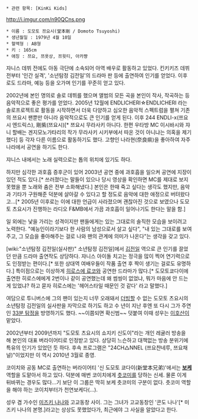  * 관련 항목: [KinKi Kids]

http://i.imgur.com/n90QCns.png
 * 이름 : 도모토 쯔요시(堂本剛 / Domoto Tsuyoshi)
 * 생년월일 : 1979년 4월 10일
 * 혈액형 : AB형
 * 키 : 165cm
 * 애칭 : 쯔요, 쯔욧상, 쯔윗티, 아카쨩

쟈니스 데뷔 전에도 아동 극단에 소속되어 아역 배우로 활동하고 있었다. 킨키키즈 데뷔 전부터 '인간 실격', '소년탐정 김전일'의 드라마 판 등에 출연하여 인기를 얻었다. 이후로도 드라마, 예능 등을 오가며 인기를 꾸준히 얻고 있다.

2002년에 본인 명의로 솔로 데뷔를 했으며 앨범의 모든 곡을 본인이 작사, 작곡하는 등 음악적으로 좋은 평가를 얻었다. 2005년 12월에 ENDLICHERI☆ENDLICHERI 라는 솔로프로젝트로 활동을 시작하면서 더욱 다양하고 심오한 음악적 스펙트럼을 펼쳐 기존의 쯔요시 팬뿐만 아니라 음악적으로도 큰 인기를 얻게 된다. 이후 244 ENDLI-x(쯔요시 엔드릭스), 剛紫(쯔요시)[* 쯔요시 무라사키 아니다. 한편 우타방 MC 이시바시와 쟈니 할배는 겐지모노가타리의 작가 무라사키 시키부에서 따온 것이 아니냐는 의혹을 제기했다] 등 각자 다른 이름으로 활동하기도 했다. 고향인 나라현(奈良県)을 좋아하여 자주 나라에서 공연을 하기도 한다.

쟈니스 내에서는 노래 실력으로는 톱의 위치에 있기도 하다. 

하지만 심각한 과호흡 증후군이 있어 2003년 공연 중에 과호흡을 일으켜 공연에 지장이 있던 적도 있다.[* 쓰러졌다는 말들이 있으나 당시 영상을 확인하면 MC를 제대로 보지 못했을 뿐 노래와 춤은 전부 소화해냈다.] 본인은 한때 죽고 싶다는 생각도 했지만, 음악과 기타가 구원해준 덕분에 살아갈 수 있다고 할 정도로 음악에 대한 애정으로 버텨왔다고...[* 2005년 이후로는 이에 대한 언급이 사라졌으며 괜찮아진 것으로 보였으나 도모토 츠요시가 진행하는 라디오 F&MB에서 가끔 과호흡이 일어나기도 한다는 말을 함.]

일 외에는 낯을 가리는 성격이지만 팬들에게는 있는 그대로의 솔직한 모습을 보이려고 노력한다. "예능인이라기보다 한 사람의 남성으로서 살고 싶다", "내 있는 그대로를 보여주고, 그 모습을 좋아해주는 걸로 나와 팬의 관계에 의미가 나온다"는 생각을 갖고 있다.

[wiki:"소년탐정 김전일(실사판)" 소년탐정 김전일]에서 [[김전일]] 역으로 큰 인기를 끌었던 만큼 드라마 출연작도 상당하다. 쟈니스 아이돌 치고는 정극을 많이 찍어 연기력으로도 인정받는 편이다.[* 또한 상대역 여배우들이 작품 출연 후 짝이 생기는 걸로도 유명하다.] 특이점으로는 이상하게 [[히로스에 료코]]와 공연한 드라마가 많다.[* 도모토쿄다이에 출연한 히로스에에게 2번이나 같이 공연했는데 왜 썸씽이 없었냐, 뭐가 마음에 안 드는게 있었냐? 하고 묻자 히로스에는 '헤어스타일 때문인 것 같다' 라고 말했다.]

여담으로 투니버스에 그의 팬이 있는지 너무 오래돼서 [[더빙]]할 수 없는 도모토 츠요시의 소년탐정 김전일의 실사판을 자막으로 하기도 하고 수 년이 지난 후엔 또 다시 그가 주연인 [[33분 탐정]]을 방영하기도 했다. ~~이쯤되면 확신범~~ 덧붙여 이때 성우는 [[이호산]]이 맡았다.

2002년부터 2009년까지 "도모토 츠요시의 쇼지키 신도이"라는 개인 레귤러 방송을 해 본인의 대표 버라이어티로 인정받고 있다. 상당히 느슨하고 대책없는 방송 분위기에 특유의 인기가 있었던 듯 하다. 후속 프로그램은 "24CH△NNEL (쯔요챤네루, 쯔요채널)"이었지만 이 역시 2010년 3월로 종영.

코이치와 공동 MC로 출연하는 버라이어티 '신 도모토 쿄다이(新堂本兄弟)'에서는 '''[[보케]]''' 역할을 도맡아서 하고 있다. 덕분에 매번 코이치에게 [[츳코미]]를 당하는 신세. 물론 이게 뒤바뀌는 경우도 많다...기 보단 이 그룹은 딱히 보케 츳코미의 구분이 없다. 츳코미 역할을 해야 하는 코이치부터가 천연보케다(...).

성우 겸 가수인 [[미즈키 나나]]와 고교동창 사이. 그는 그녀가 고교동창인 '콘도 나나'[* 미즈키 나나의 본명.]라고는 상상도 못했었다가, 최근에야 그 사실을 알았다고 한다.

